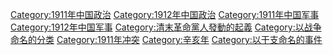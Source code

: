 {{catmore}}

[[Category:1911年中国政治|Category:1911年中国政治]]
[[Category:1912年中国政治|Category:1912年中国政治]]
[[Category:1911年中国军事|Category:1911年中国军事]]
[[Category:1912年中国军事|Category:1912年中国军事]]
[[Category:清末革命黨人發動的起義|Category:清末革命黨人發動的起義]]
[[Category:以战争命名的分类|Category:以战争命名的分类]]
[[Category:1911年冲突|Category:1911年冲突]]
[[Category:辛亥年|Category:辛亥年]]
[[Category:以干支命名的事件|Category:以干支命名的事件]]